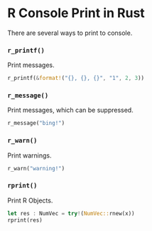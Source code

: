 # R Console Print in Rust

There are several ways to print to console.

### `r_printf()`

Print messages.

```rust
r_printf(&format!("{}, {}, {}", "1", 2, 3))
```

### `r_message()`

Print messages, which can be suppressed.

```rust
r_message("bing!")
```


### `r_warn()`

Print warnings.

```rust
r_warn("warning!")
```


### `rprint()` 

Print R Objects.

```rust
let res : NumVec = try!(NumVec::rnew(x))
rprint(res)
```
